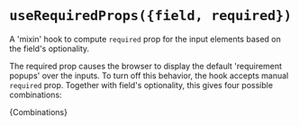 

<Meta title="hooks/useRequiredProps" />

<hgroup>

# `useRequiredProps({field, required})`

A 'mixin' hook to compute `required` prop for the input elements based on the field's optionality.

</hgroup>

The required prop causes the browser to display the default 'requirement popups' over the inputs. To turn off this behavior, the hook
accepts manual `required` prop. Together with field's optionality, this gives four possible combinations:

<Markdown>{Combinations}</Markdown>
